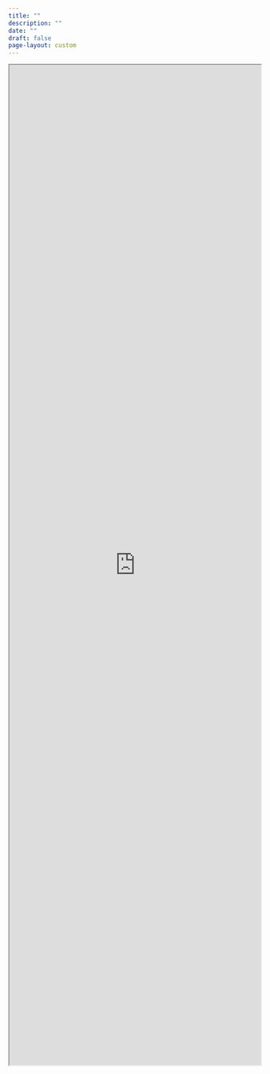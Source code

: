```yaml
---
title: ""
description: ""
date: ""
draft: false
page-layout: custom
---
```


```{=html}

<div class="pdb-web-app">
    <iframe width="100%" height="2000" src="https://petebrown.shinyapps.io/attendances-by-season/" title="Attendance data, 1921-"></iframe>
</div>
```